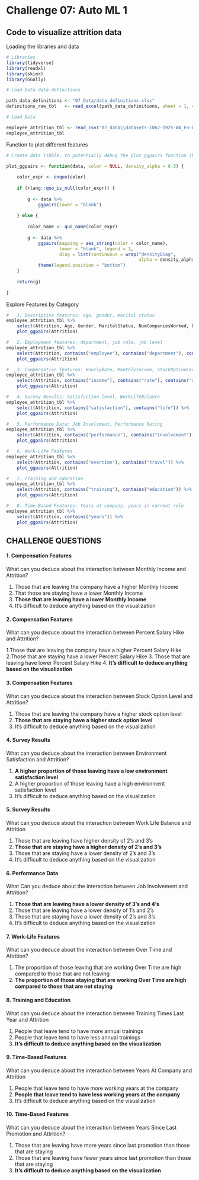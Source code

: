 # Challenge 07: Auto ML 1

## Code to visualize attrition data

Loading the libraries and data

```r
# Libraries 
library(tidyverse)
library(readxl)
library(skimr)
library(GGally)

# Load Data data definitions

path_data_definitions <- "07_Data/data_definitions.xlsx"
definitions_raw_tbl   <- read_excel(path_data_definitions, sheet = 1, col_names = FALSE)

# Load Data

employee_attrition_tbl <- read_csv("07_data\\datasets-1067-1925-WA_Fn-UseC_-HR-Employee-Attrition.txt")
employee_attrition_tbl
```


Function to plot different features

```r
# Create data tibble, to potentially debug the plot_ggpairs function (because it has a data argument)

plot_ggpairs <- function(data, color = NULL, density_alpha = 0.5) {
    
    color_expr <- enquo(color)
    
    if (rlang::quo_is_null(color_expr)) {
        
        g <- data %>%
            ggpairs(lower = "blank") 
        
    } else {
        
        color_name <- quo_name(color_expr)
        
        g <- data %>%
            ggpairs(mapping = aes_string(color = color_name), 
                    lower = "blank", legend = 1,
                    diag = list(continuous = wrap("densityDiag", 
                                                  alpha = density_alpha))) +
            theme(legend.position = "bottom")
    }
    
    return(g)
    
}
```


Explore Features by Category

```r
#   1. Descriptive features: age, gender, marital status 
employee_attrition_tbl %>%
    select(Attrition, Age, Gender, MaritalStatus, NumCompaniesWorked, Over18, DistanceFromHome) %>%
    plot_ggpairs(Attrition)

#   2. Employment features: department, job role, job level
employee_attrition_tbl %>%
    select(Attrition, contains("employee"), contains("department"), contains("job")) %>%
    plot_ggpairs(Attrition) 

#   3. Compensation features: HourlyRate, MonthlyIncome, StockOptionLevel 
employee_attrition_tbl %>%
    select(Attrition, contains("income"), contains("rate"), contains("salary"), contains("stock")) %>%
    plot_ggpairs(Attrition)

#   4. Survey Results: Satisfaction level, WorkLifeBalance 
employee_attrition_tbl %>%
    select(Attrition, contains("satisfaction"), contains("life")) %>%
    plot_ggpairs(Attrition)

#   5. Performance Data: Job Involvment, Performance Rating
employee_attrition_tbl %>%
    select(Attrition, contains("performance"), contains("involvement")) %>%
    plot_ggpairs(Attrition)

#   6. Work-Life Features 
employee_attrition_tbl %>%
    select(Attrition, contains("overtime"), contains("travel")) %>%
    plot_ggpairs(Attrition)

#   7. Training and Education 
employee_attrition_tbl %>%
    select(Attrition, contains("training"), contains("education")) %>%
    plot_ggpairs(Attrition)

#   8. Time-Based Features: Years at company, years in current role
employee_attrition_tbl %>%
    select(Attrition, contains("years")) %>%
    plot_ggpairs(Attrition)
```





## CHALLENGE QUESTIONS


#### 1. Compensation Features

What can you deduce about the interaction between Monthly Income and Attrition?

1. Those that are leaving the company have a higher Monthly Income
2. That those are staying have a lower Monthly Income
3. **Those that are leaving have a lower Monthly Income**
4. It's difficult to deduce anything based on the visualization


#### 2. Compensation Features

What can you deduce about the interaction between Percent Salary Hike and Attrition?

1.Those that are leaving the company have a higher Percent Salary Hike
2.Those that are staying have a lower Percent Salary Hike
3. Those that are leaving have lower Percent Salary Hike
4. **It's difficult to deduce anything based on the visualization**


#### 3. Compensation Features

What can you deduce about the interaction between Stock Option Level and Attrition?

1. Those that are leaving the company have a higher stock option level
2. **Those that are staying have a higher stock option level**
3. It's difficult to deduce anything based on the visualization


#### 4. Survey Results

What can you deduce about the interaction between Environment Satisfaction and Attrition?

1. **A higher proportion of those leaving have a low environment satisfaction level**
2. A higher proportion of those leaving have a high environment satisfaction level
3. It's difficult to deduce anything based on the visualization


#### 5. Survey Results

What can you deduce about the interaction between Work Life Balance and Attrition

1. Those that are leaving have higher density of 2's and 3's
2. **Those that are staying have a higher density of 2's and 3's**
3. Those that are staying have a lower density of 2's and 3's
4. It's difficult to deduce anything based on the visualization


#### 6. Performance Data

What Can you deduce about the interaction between Job Involvement and Attrition?

1. **Those that are leaving have a lower density of 3's and 4's**
2. Those that are leaving have a lower density of 1's and 2's
3. Those that are staying have a lower density of 2's and 3's
4. It's difficult to deduce anything based on the visualization


#### 7. Work-Life Features

What can you deduce about the interaction between Over Time and Attrition?

1. The proportion of those leaving that are working Over Time are high compared to those that are not leaving
2. **The proportion of those staying that are working Over Time are high compared to those that are not staying**


#### 8. Training and Education

What can you deduce about the interaction between Training Times Last Year and Attrition

1. People that leave tend to have more annual trainings
2. People that leave tend to have less annual trainings
3. **It's difficult to deduce anything based on the visualization**


#### 9. Time-Based Features

What can you deduce about the interaction between Years At Company and Attrition

1. People that leave tend to have more working years at the company
2. **People that leave tend to have less working years at the company**
3. It's difficult to deduce anything based on the visualization


#### 10. Time-Based Features

What can you deduce about the interaction between Years Since Last Promotion and Attrition?

1. Those that are leaving have more years since last promotion than those that are staying
2. Those that are leaving have fewer years since last promotion than those that are staying
3. **It's difficult to deduce anything based on the visualization**


